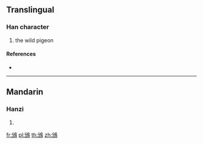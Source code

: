 {{character info/new}}
==Translingual==

===Han character===
{{Han char|rn=196|rad=鳥|as=04|sn=15|four=87227|canj=CHHAF,XCHHA}}

# the wild pigeon

====References====
* {{Han ref|kx=1483.150|dkj=46695|dj=2015.160|hdz=74619.190|uh=9CFB|ud=40187|bh=E8EC|bd=59628}}

----

==Mandarin==

===Hanzi===
{{cmn-hanzi|pin=[[fēn]] ([[fen1]])|wg=fen<sup>1</sup>}}

# {{defn|lang=cmn|sort=鳥04}}

[[fr:鳻]]
[[pl:鳻]]
[[th:鳻]]
[[zh:鳻]]